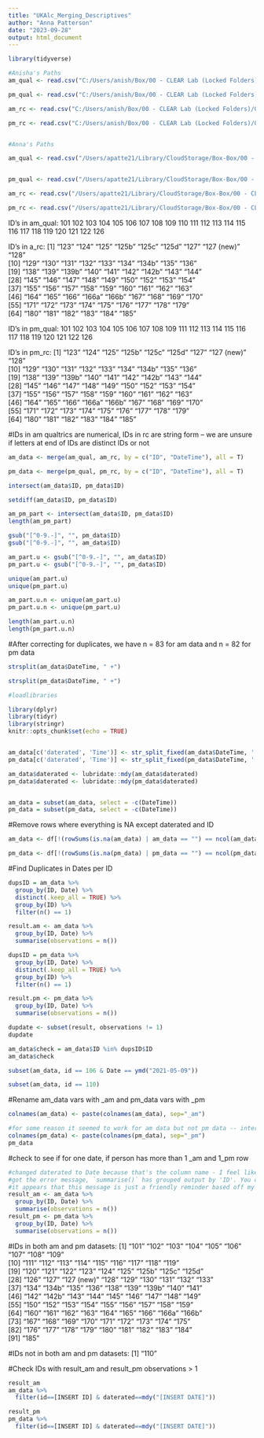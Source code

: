 ```yaml
---
title: "UKAlc_Merging_Descriptives"
author: "Anna Patterson"
date: "2023-09-28"
output: html_document
---
```


```r
library(tidyverse)

#Anisha's Paths
am_qual <- read.csv("C:/Users/anish/Box/00 - CLEAR Lab (Locked Folders)/02 - Data Management, Analysis, and Papers/Studies_Projects/UKALC/02_datasets/UKALC_DAILY/02_data_prep_workspace/AM_Qualtrics_csv.csv")

pm_qual <- read.csv("C:/Users/anish/Box/00 - CLEAR Lab (Locked Folders)/02 - Data Management, Analysis, and Papers/Studies_Projects/UKALC/02_datasets/UKALC_DAILY/02_data_prep_workspace/PM_Qualtrics_csv.csv") 

am_rc <- read.csv("C:/Users/anish/Box/00 - CLEAR Lab (Locked Folders)/02 - Data Management, Analysis, and Papers/Studies_Projects/UKALC/02_datasets/UKALC_DAILY/02_data_prep_workspace/AM_REDCap_csv.csv")

pm_rc <- read.csv("C:/Users/anish/Box/00 - CLEAR Lab (Locked Folders)/02 - Data Management, Analysis, and Papers/Studies_Projects/UKALC/02_datasets/UKALC_DAILY/02_data_prep_workspace/PM_REDCap_csv.csv")


#Anna's Paths

am_qual <- read.csv("/Users/apatte21/Library/CloudStorage/Box-Box/00 - CLEAR Lab (Locked Folders)/02 - Data Management, Analysis, and Papers/Studies_Projects/UKALC/02_datasets/UKALC_DAILY/02_data_prep_workspace/AM_Qualtrics_csv.csv")


pm_qual <- read.csv("/Users/apatte21/Library/CloudStorage/Box-Box/00 - CLEAR Lab (Locked Folders)/02 - Data Management, Analysis, and Papers/Studies_Projects/UKALC/02_datasets/UKALC_DAILY/02_data_prep_workspace/PM_Qualtrics_csv.csv")

am_rc <- read.csv("/Users/apatte21/Library/CloudStorage/Box-Box/00 - CLEAR Lab (Locked Folders)/02 - Data Management, Analysis, and Papers/Studies_Projects/UKALC/02_datasets/UKALC_DAILY/02_data_prep_workspace/AM_REDCap_csv.csv")

pm_rc <- read.csv("/Users/apatte21/Library/CloudStorage/Box-Box/00 - CLEAR Lab (Locked Folders)/02 - Data Management, Analysis, and Papers/Studies_Projects/UKALC/02_datasets/UKALC_DAILY/02_data_prep_workspace/PM_REDCap_csv.csv")
```

ID's in am_qual: 101 102 103 104 105 106 107 108 109 110 111 112 113 114 115 116 117 118 119 120 121 122 126

ID's in a_rc: [1] "123"       "124"       "125"       "125b"      "125c"      "125d"      "127"       "127 (new)" "128"      
[10] "129"       "130"       "131"       "132"       "133"       "134"       "134b"      "135"       "136"      
[19] "138"       "139"       "139b"      "140"       "141"       "142"       "142b"      "143"       "144"      
[28] "145"       "146"       "147"       "148"       "149"       "150"       "152"       "153"       "154"      
[37] "155"       "156"       "157"       "158"       "159"       "160"       "161"       "162"       "163"      
[46] "164"       "165"       "166"       "166a"      "166b"      "167"       "168"       "169"       "170"      
[55] "171"       "172"       "173"       "174"       "175"       "176"       "177"       "178"       "179"      
[64] "180"       "181"       "182"       "183"       "184"       "185"   

ID's in pm_qual: 101 102 103 104 105 106 107 108 109 111 112 113 114 115 116 117 118 119 120 121 122 126 

ID's in pm_rc: [1] "123"       "124"       "125"       "125b"      "125c"      "125d"      "127"       "127 (new)" "128"      
[10] "129"       "130"       "131"       "132"       "133"       "134"       "134b"      "135"       "136"      
[19] "138"       "139"       "139b"      "140"       "141"       "142"       "142b"      "143"       "144"      
[28] "145"       "146"       "147"       "148"       "149"       "150"       "152"       "153"       "154"      
[37] "155"       "156"       "157"       "158"       "159"       "160"       "161"       "162"       "163"      
[46] "164"       "165"       "166"       "166a"      "166b"      "167"       "168"       "169"       "170"      
[55] "171"       "172"       "173"       "174"       "175"       "176"       "177"       "178"       "179"      
[64] "180"       "181"       "182"       "183"       "184"       "185"    



#IDs in am qualtrics are numerical, IDs in rc are string form -- we are unsure if letters at end of IDs are distinct IDs or not 
```r
am_data <- merge(am_qual, am_rc, by = c("ID", "DateTime"), all = T)

pm_data <- merge(pm_qual, pm_rc, by = c("ID", "DateTime"), all = T)

```

```r
intersect(am_data$ID, pm_data$ID)

setdiff(am_data$ID, pm_data$ID)

am_pm_part <- intersect(am_data$ID, pm_data$ID)
length(am_pm_part)

gsub("[^0-9.-]", "", pm_data$ID)
gsub("[^0-9.-]", "", am_data$ID)

am_part.u <- gsub("[^0-9.-]", "", am_data$ID)
pm_part.u <- gsub("[^0-9.-]", "", pm_data$ID)

unique(am_part.u)
unique(pm_part.u)

am_part.u.n <- unique(am_part.u)
pm_part.u.n <- unique(pm_part.u)

length(am_part.u.n)
length(pm_part.u.n)
```

#After correcting for duplicates, we have n = 83 for am data and n = 82 for pm data 
```r
strsplit(am_data$DateTime, " +")

strsplit(pm_data$DateTime, " +") 
```
```r
#loadlibraries 

library(dplyr)
library(tidyr)
library(stringr)
knitr::opts_chunk$set(echo = TRUE)


am_data[c('daterated', 'Time')] <- str_split_fixed(am_data$DateTime, ' ', 2)
pm_data[c('daterated', 'Time')] <- str_split_fixed(pm_data$DateTime, ' ', 2)


```

```r
am_data$daterated <- lubridate::mdy(am_data$daterated)
pm_data$daterated <- lubridate::mdy(pm_data$daterated)


am_data = subset(am_data, select = -c(DateTime))
pm_data = subset(pm_data, select = -c(DateTime))
```

#Remove rows where everything is NA except daterated and ID
```r
am_data <- df[!(rowSums(is.na(am_data) | am_data == "") == ncol(am_data) & !(am_data$ID != "" & am_data$daterated != "")), ]

pm_data <- df[!(rowSums(is.na(pm_data) | pm_data == "") == ncol(pm_data) & !(pm_data$ID != "" & pm_data$daterated != "")), ]
```

#Find Duplicates in Dates per ID 
```r
dupsID = am_data %>%
  group_by(ID, Date) %>%
  distinct(.keep_all = TRUE) %>%
  group_by(ID) %>%
  filter(n() == 1)  

result.am <- am_data %>%
  group_by(ID, Date) %>%
  summarise(observations = n())

dupsID = pm_data %>%
  group_by(ID, Date) %>%
  distinct(.keep_all = TRUE) %>%
  group_by(ID) %>%
  filter(n() == 1)  

result.pm <- pm_data %>%
  group_by(ID, Date) %>%
  summarise(observations = n())

dupdate <- subset(result, observations != 1)
dupdate

am_data$check = am_data$ID %in% dupsID$ID
am_data$check

subset(am_data, id == 106 & Date == ymd("2021-05-09"))

subset(am_data, id == 110)

```

#Rename am_data vars with _am and pm_data vars with _pm 
```r
colnames(am_data) <- paste(colnames(am_data), sep="_am")

#for some reason it seemed to work for am data but not pm data -- interrupted for Friday lit review meeting 
colnames(pm_data) <- paste(colnames(pm_data), sep="_pm")
pm_data 
```

#check to see if for one date, if person has more than 1 _am and 1_pm row 
```r
#changed daterated to Date because that's the column name - I feel like we should address this 
#got the error message, `summarise()` has grouped output by 'ID'. You can override using the `.groups` argument.
#it appears that this message is just a friendly reminder based off my findings and when I checked the data
result_am <- am_data %>% 
  group_by(ID, Date) %>% 
  summarise(observations = n())
result_pm <- pm_data %>% 
  group_by(ID, Date) %>% 
  summarise(observations = n())
```


#IDs in both am and pm datasets: 
[1] "101"       "102"       "103"       "104"       "105"       "106"       "107"       "108"       "109"      
[10] "111"       "112"       "113"       "114"       "115"       "116"       "117"       "118"       "119"      
[19] "120"       "121"       "122"       "123"       "124"       "125"       "125b"      "125c"      "125d"     
[28] "126"       "127"       "127 (new)" "128"       "129"       "130"       "131"       "132"       "133"      
[37] "134"       "134b"      "135"       "136"       "138"       "139"       "139b"      "140"       "141"      
[46] "142"       "142b"      "143"       "144"       "145"       "146"       "147"       "148"       "149"      
[55] "150"       "152"       "153"       "154"       "155"       "156"       "157"       "158"       "159"      
[64] "160"       "161"       "162"       "163"       "164"       "165"       "166"       "166a"      "166b"     
[73] "167"       "168"       "169"       "170"       "171"       "172"       "173"       "174"       "175"      
[82] "176"       "177"       "178"       "179"       "180"       "181"       "182"       "183"       "184"      
[91] "185"  

#IDs not in both am and pm datasets: [1] "110" 

#Check IDs with result_am and result_pm observations > 1 
```r
result_am
am_data %>%
  filter(id==[INSERT ID] & daterated==mdy("[INSERT DATE]"))

result_pm
pm_data %>%
  filter(id==[INSERT ID] & daterated==mdy("[INSERT DATE]"))
```

